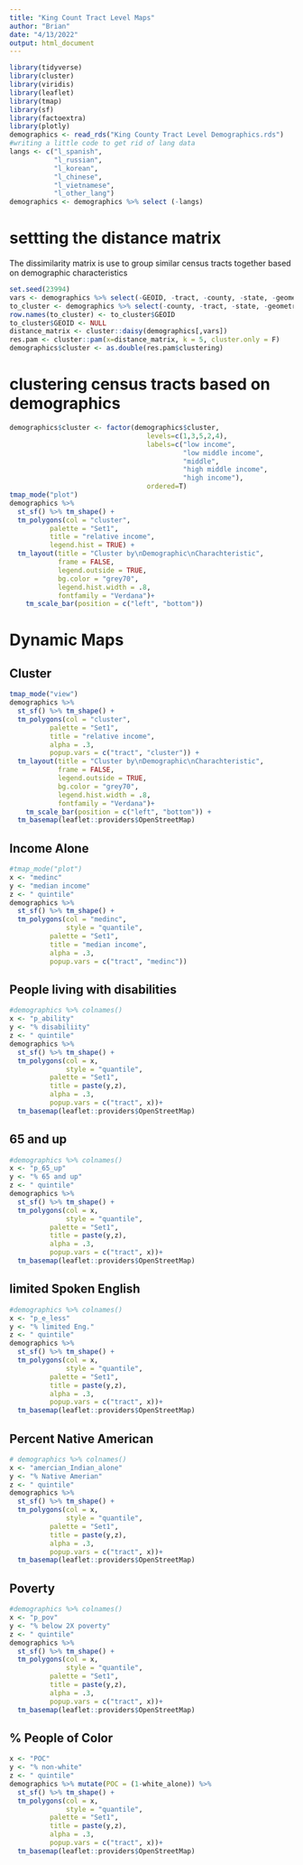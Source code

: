 ```yaml
---
title: "King Count Tract Level Maps"
author: "Brian"
date: "4/13/2022"
output: html_document
---
```


```r
library(tidyverse)
library(cluster)
library(viridis)
library(leaflet)
library(tmap)
library(sf)
library(factoextra)
library(plotly)
demographics <- read_rds("King County Tract Level Demographics.rds")
#writing a little code to get rid of lang data
langs <- c("l_spanish",
           "l_russian",
           "l_korean",
           "l_chinese",
           "l_vietnamese",
           "l_other_lang")
demographics <- demographics %>% select (-langs)
```


# settting the distance matrix
The dissimilarity matrix is use to group similar census tracts together based on demographic characteristics 
```r
set.seed(23994)
vars <- demographics %>% select(-GEOID, -tract, -county, -state, -geometry) %>% colnames()
to_cluster <- demographics %>% select(-county, -tract, -state, -geometry)
row.names(to_cluster) <- to_cluster$GEOID
to_cluster$GEOID <- NULL
distance_matrix <- cluster::daisy(demographics[,vars])
res.pam <- cluster::pam(x=distance_matrix, k = 5, cluster.only = F)
demographics$cluster <- as.double(res.pam$clustering)
```

# clustering census tracts based on demographics
```r
demographics$cluster <- factor(demographics$cluster,
                                  levels=c(1,3,5,2,4),
                                  labels=c("low income",
                                           "low middle income",
                                           "middle",
                                           "high middle income",
                                           "high income"),
                                  ordered=T)
tmap_mode("plot")
demographics %>%
  st_sf() %>% tm_shape() + 
  tm_polygons(col = "cluster",
          palette = "Set1",
          title = "relative income",
          legend.hist = TRUE) +
  tm_layout(title = "Cluster by\nDemographic\nCharachteristic",
            frame = FALSE,
            legend.outside = TRUE,
            bg.color = "grey70",
            legend.hist.width = .8,
            fontfamily = "Verdana")+
    tm_scale_bar(position = c("left", "bottom"))
```

# Dynamic Maps
## Cluster
```r
tmap_mode("view")
demographics %>%
  st_sf() %>% tm_shape() + 
  tm_polygons(col = "cluster",
          palette = "Set1",
          title = "relative income",
          alpha = .3,
          popup.vars = c("tract", "cluster")) +
  tm_layout(title = "Cluster by\nDemographic\nCharachteristic",
            frame = FALSE,
            legend.outside = TRUE,
            bg.color = "grey70",
            legend.hist.width = .8,
            fontfamily = "Verdana")+
    tm_scale_bar(position = c("left", "bottom")) +
  tm_basemap(leaflet::providers$OpenStreetMap)
```

## Income Alone
```r
#tmap_mode("plot")
x <- "medinc"
y <- "median income"
z <- " quintile"
demographics %>%
  st_sf() %>% tm_shape() + 
  tm_polygons(col = "medinc",
              style = "quantile",
          palette = "Set1",
          title = "median income",
          alpha = .3,
          popup.vars = c("tract", "medinc"))

```

## People living with disabilities 
```r
#demographics %>% colnames()
x <- "p_ability"
y <- "% disabiliity"
z <- " quintile"
demographics %>%
  st_sf() %>% tm_shape() + 
  tm_polygons(col = x,
              style = "quantile",
          palette = "Set1",
          title = paste(y,z),
          alpha = .3,
          popup.vars = c("tract", x))+
  tm_basemap(leaflet::providers$OpenStreetMap)
```

## 65 and up
```r
#demographics %>% colnames()
x <- "p_65_up"
y <- "% 65 and up"
z <- " quintile"
demographics %>%
  st_sf() %>% tm_shape() + 
  tm_polygons(col = x,
              style = "quantile",
          palette = "Set1",
          title = paste(y,z),
          alpha = .3,
          popup.vars = c("tract", x))+
  tm_basemap(leaflet::providers$OpenStreetMap)
```

## limited Spoken English
```r
#demographics %>% colnames()
x <- "p_e_less"
y <- "% limited Eng."
z <- " quintile"
demographics %>%
  st_sf() %>% tm_shape() + 
  tm_polygons(col = x,
              style = "quantile",
          palette = "Set1",
          title = paste(y,z),
          alpha = .3,
          popup.vars = c("tract", x))+
  tm_basemap(leaflet::providers$OpenStreetMap)
```

## Percent Native American
```r
# demographics %>% colnames()
x <- "amercian_Indian_alone"
y <- "% Native Amerian"
z <- " quintile"
demographics %>%
  st_sf() %>% tm_shape() + 
  tm_polygons(col = x,
              style = "quantile",
          palette = "Set1",
          title = paste(y,z),
          alpha = .3,
          popup.vars = c("tract", x))+
  tm_basemap(leaflet::providers$OpenStreetMap)
```

## Poverty
```r
#demographics %>% colnames()
x <- "p_pov"
y <- "% below 2X poverty"
z <- " quintile"
demographics %>%
  st_sf() %>% tm_shape() + 
  tm_polygons(col = x,
              style = "quantile",
          palette = "Set1",
          title = paste(y,z),
          alpha = .3,
          popup.vars = c("tract", x))+
  tm_basemap(leaflet::providers$OpenStreetMap)
```

## % People of Color
```r
x <- "POC"
y <- "% non-white"
z <- " quintile"
demographics %>% mutate(POC = (1-white_alone)) %>%
  st_sf() %>% tm_shape() + 
  tm_polygons(col = x,
              style = "quantile",
          palette = "Set1",
          title = paste(y,z),
          alpha = .3,
          popup.vars = c("tract", x))+
  tm_basemap(leaflet::providers$OpenStreetMap)
```
